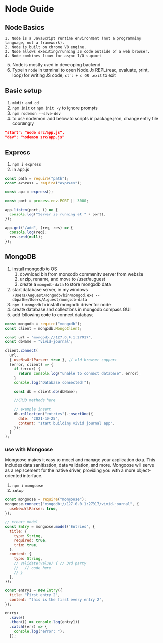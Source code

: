 # Node Guide

## Node Basics

    1. Node is a JavaScript runtime environment (not a programming language, not a framework).
    2. Node is built on chrome V8 engine.
    3. Node allows executing/running JS code outside of a web browser.
    4. Node combines libuv for async I/O support

5. Node is mostly used in developing backend
6. Type in `node` in terminal to open Node.Js REPL(read, evaluate, print, loop) for writing JS code, `ctrl + c OR .exit` to exit

## Basic setup

1. `mkdir and cd`
2. `npm init` or `npm init -y` to ignore prompts
3. `npm nodemon --save-dev`
4. to use nodemon. add below to scripts in package.json, change entry file coordingly

```json
"start": "node src/app.js",
"dev": "nodemon src/app.js"
```

## Express

1. `npm i express`
2. in app.js

```JavaScript
const path = require("path");
const express = require("express");

const app = express();

const port = process.env.PORT || 3000;

app.listen(port, () => {
  console.log("Server is running at " + port);
});

app.get("/add", (req, res) => {
  console.log(req);
  res.send(null);
});
```

## MongoDB

1. install mongodb to OS
   1. download bin from mongodb community server from website
   2. unzip, rename, and move to /user/auguest
   3. create a `mongodb-data` to store mongodb data
2. start database server, in my windows `/Users/Auguest/mongodb/bin/mongod.exe --dbpath=/Users/Auguest/mongodb-data`
3. `npm i mongodb` to install mongodb driver for node
4. create database and collections in mongodb compass GUI
5. add following code to connect database

```JavaScript
const mongodb = require("mongodb");
const client = mongodb.MongoClient;

const url = "mongodb://127.0.0.1:27017";
const dbName = "vivid-journal";

client.connect(
  url,
  { useNewUrlParser: true }, // old browser support
  (error, client) => {
    if (error) {
      return console.log("unable to connect database", error);
    }
    console.log("Database connected!");

    const db = client.db(dbName);

    //CRUD methods here

    // example insert
    db.collection("entries").insertOne({
      date: "2021-10-25",
      content: "start building vivid journal app",
    });
  }
);

```

### use with Mongoose

Mongoose makes it easy to model and manage your application data. This includes data sanitization, data validation, and more. Mongoose will serve as a replacement for the native driver, providing you with a more object-oriented interface.

1. `npm i mongoose`
2. setup

```JavaScript
const mongoose = require("mongoose");
mongoose.connect("mongodb://127.0.0.1:27017/vivid-journal", {
  useNewUrlParser: true,
});

// create model
const Entry = mongoose.model("Entries", {
  title: {
    type: String,
    required: true,
    trim: true,
  },
  content: {
    type: String,
    // validate(value) { // 3rd party
    //   // code here
    // }
  },
});

const entry1 = new Entry({
  title: "First entry 2",
  content: "this is the first every entry 2",
});

entry1
  .save()
  .then(() => console.log(entry1))
  .catch((err) => {
    console.log("error: ");
  });
```
